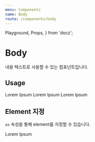 ```yaml
---
menu: Components
name: Body
route: /components/body
---
```


  Playground,
  Props,
} from 'docz';

# Body

내용 텍스트로 사용할 수 있는 컴포넌트입니다.

<Props of={Body} />

## Usage

<Playground>
  <Body level={1}>
    Lorem Ipsum
  </Body>
  <Body level={2}>
    Lorem Ipsum
  </Body>
  <Body level={3}>
    Lorem Ipsum
  </Body>
</Playground>

## Element 지정

`as` 속성을 통해 element를 지정할 수 있습니다.

<Playground>
  <Body level={2} as="p">
    Lorem Ipsum
  </Body>
</Playground>
